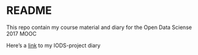 
# README

This repo contain my course material and diary for the Open Data Sciense 2017 MOOC

Here's a [link](https://github.com/riturkki/IODS-project) to my IODS-project diary